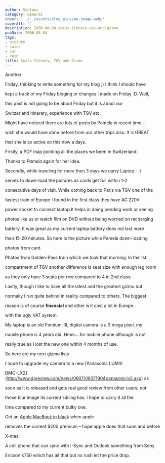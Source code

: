 ```yaml
---
author: Santanu
category: General
cover: '../../assets/blog_pics/no-image.webp'
coverAlt: ''
description: 2006-08-04-swiss-itenary-tgv-and-gizmo
pubDate: 2006-08-04
tags:
- picture
- swiss
- car
- rain
title: Swiss-Itenary, TGV and Gizmo
---
```


Another

Friday, thinking to write something for my blog ;) I think I should have

kept a track of my Friday bloging or changes I made on Friday :D. Well,

this post is not going to be about Friday but it is about our

Switzerland itinerary, experience with TGV etc.



  

Might have noticed there are lots of posts by Pamela in recent time –

wish she would have done before from our other trips also. It is GREAT

that she is so active on this now a days.



  

Firstly, a PDF map pointing all the places we been in Switzerland.

Thanks to *Pamela* again for her idea.



  






Secondly, while traveling for more then 3 days we carry Laptop - it

serves to down-load the pictures as cards get full within 1-2

consecutive days of visit. While coming back to Paris via TGV one of the

fastest train of Europe I found in the first class they have AC 220V

power socket to connect laptop.It helps in doing pending work or seeing

photos like us or watch film on DVD without being worried on recharging

battery. It was great as my current laptop battery does not last more

than 15-20 minutes. So here is the picture while Pamela down-loading

photos from card.



  







Photos from Golden-Pass train which we took that morning. In the 1st

compartment of TGV another difference is seat size with enough leg room

as they only have 3 seats per row compared to 4 in 2nd class.



Lastly, though I like to have all the latest and the greatest gizmo but

normally I run quite behind in reality compared to others. The biggest

reason is of course **financial** and other is it cost a lot in Europe

with the ugly VAT system.



  

My laptop is an old Pentium-III, digital camera is a 3 mega pixel, my

mobile phone is 4 years old. Hmm....for mobile phone although is not

really true as I lost the new one within 4 months of use.



So here are my next gizmo lists



  

I hope to upgrade my camera to a new [Panasonic LUMIX

DMC-LX2](http://www.dpreview.com/news/0607/06071904panasoniclx2.asp) as

soon as it is released and gets real good review from other users, not

those blur image its current sibling has. I hope to carry it all the

time compared to my current bulky one.



  

Get an [Apple MacBook in black](http://www.apple.com/mac/) when apple

removes the current $200 premium – hope apple does that soon and before

X-mas.



  

A cell phone that can sync with I-Sync and Outlook something from Sony

Ericson k750 which has all that but no rush let the price drop.